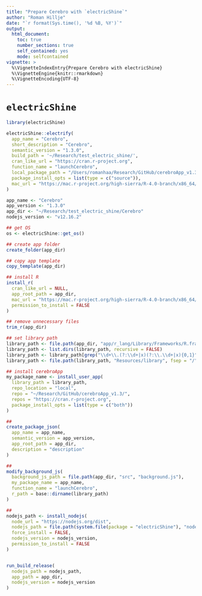 ```yaml
---
title: "Prepare Cerebro with `electricShine`"
author: "Roman Hillje"
date: "`r format(Sys.time(), '%d %B, %Y')`"
output:
  html_document:
    toc: true
    number_sections: true
    self_contained: yes
    mode: selfcontained
vignette: >
  %\VignetteIndexEntry{Prepare Cerebro with electricShine}
  %\VignetteEngine{knitr::rmarkdown}
  %\VignetteEncoding{UTF-8}
---
```


# `electricShine`

```r
library(electricShine)
```

```r
electricShine::electrify(
  app_name = "Cerebro",
  short_description = "Cerebro",
  semantic_version = "1.3.0",
  build_path = '~/Research/test_electric_shine/',
  cran_like_url = "https://cran.r-project.org",
  function_name = "launchCerebro",
  local_package_path = "/Users/romanhaa/Research/GitHub/cerebroApp_v1.3",
  package_install_opts = list(type = c("source")),
  mac_url = "https://mac.r-project.org/high-sierra/R-4.0-branch/x86_64/R-4.0-branch.tar.gz"
)
```

```r
app_name <- "Cerebro"
app_version <- "1.3.0"
app_dir <- "~/Research/test_electric_shine/Cerebro"
nodejs_version <- "v12.16.2"

## get OS
os <- electricShine::get_os()

## create app folder
create_folder(app_dir)

## copy app template
copy_template(app_dir)

## install R
install_r(
  cran_like_url = NULL,
  app_root_path = app_dir,
  mac_url = "https://mac.r-project.org/high-sierra/R-4.0-branch/x86_64/R-4.0-branch.tar.gz",
  permission_to_install = FALSE
)

## remove unnecessary files
trim_r(app_dir)

## set library path
library_path <- file.path(app_dir, "app/r_lang/Library/Frameworks/R.framework/Versions")
library_path <- list.dirs(library_path, recursive = FALSE)
library_path <- library_path[grep("\\d+\\.(?:\\d+|x)(?:\\.\\d+|x){0,1}", library_path)][[1]]
library_path <- file.path(library_path, "Resources/library", fsep = "/")

## install cerebroApp
my_package_name <- install_user_app(
  library_path = library_path,
  repo_location = "local",
  repo = "~/Research/GitHub/cerebroApp_v1.3/",
  repos = "https://cran.r-project.org",
  package_install_opts = list(type = c("both"))
)

##
create_package_json(
  app_name = app_name,
  semantic_version = app_version,
  app_root_path = app_dir,
  description = "description"
)

##
modify_background_js(
  background_js_path = file.path(app_dir, "src", "background.js"),
  my_package_name = app_name,
  function_name = "launchCerebro",
  r_path = base::dirname(library_path)
)

##
nodejs_path <- install_nodejs(
  node_url = "https://nodejs.org/dist",
  nodejs_path = file.path(system.file(package = "electricShine"), "nodejs"),
  force_install = FALSE,
  nodejs_version = nodejs_version,
  permission_to_install = FALSE
)


run_build_release(
  nodejs_path = nodejs_path,
  app_path = app_dir,
  nodejs_version = nodejs_version
)
```
